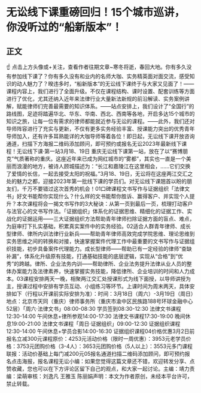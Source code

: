 # 无讼线下课重磅回归！15个城市巡讲，你没听过的“船新版本”！
## 正文
☝ 点击上方头像或+关注，查看作者往期文章~寒冬将逝，春回大地。你有多久没有参加线下课了？你有多久没有和业内的名师大咖、实务精英面对面交流，感受知识的动人魅力了？暌违多时，“船新版本”的无讼线下课终于与大家又见面了！——课程内容上，我们进行了全面升级。不仅在课程结构、课时设置、配套训练等方面进行了优化，尤其还纳入近年来法律行业大量新法新规的前沿解读、实务案例讲解，赋能律师们完善最需要的知识体系。——站点安排上，我们设计了“全国行”的路线图，足迹将踏遍华北、华东、华南、西北、西南等各地，开启多达15个城市的知识之旅，让每一位有需求的律师都能就近参与无讼的课程。——此外，我们还对导师阵容进行了充实与更新，不仅有更多实务经验丰富、授课能力突出的优秀青年导师加入，还有许多耳熟能详的大咖导师等着各位！即日起，无讼线下课开放咨询通道，扫描下方海报二维码添加顾问，即可预约或报名无讼2023年最新线下课程！无讼线下课·第一站3月18、19日 重庆无讼线下课第一站，放在了以“赛博朋克”气质著称的重庆。这座近年来已成为网红城市的“雾都”，其实也一直是一个美丽而浪漫的地方，被诗人顾城描述为：“长江和嘉陵江在这里相会，……它们交换了爱情的长信，一起去接受太阳的祝福。”3月18、19日，无讼将在这座两江交汇之处的魅力之都，迎接2023年第一批线下课的学员们。对无讼线下课翘首以盼的朋友们，千万不要错过这次首秀的机会！01口碑课程文书写作与证据组织「法律文书」好文书能帮你实现什么？什么样的文书能帮你胜诉、赢得客户、并实现个人提升？本次课程将会一揭文书写作的3大秘诀：从第一页到最后一页，梳理打动客户与法官心的文书写作法。「证据组织」体系化的证据思维、精细化的证据工作、实战化的证据运用——三大证据组织方法帮助青年律师扫除证据方面的盲点、难点，为庭审打下扎实基础，积累真实案件中的实务经验。02适合人群青年律师、成长型律师、律所内训法律行业新兵——帮助青年律师高效完成学院思维、理论思维到实务思维之间的转换和对接，快速掌握案件代理工作中最重要的文书写作与证据组织技能，初步具备案件代理能力。成长型律师——帮助已有一定经验的律师“查缺补漏”，体系化升级原有技能，打通基础技能的底层逻辑，实现从“合格”到“优秀”的跨越。律所、企业法务内训——帮助律所、企业法务提升法律从业人员的整体办案能力及法律素养，快速掌握实务技能，降低律所、企业培训的时间和人力成本。03课程安排两天一晚，相聚两江交汇处授课形式为线下面授，以导师讲授为主，授课过程中安排有学员互动、小组练习等环节。上课时间为周末两天，具体安排如下（行程以开课前实际安排为准）：时间：3月18日（周六）-3月19日（周日）地点：北京市天同（重庆）律师事务所（重庆市渝中区民族路188号环球金融中心52层）「周六·法律文书」08:00-08:30 学员签到08:30-12:30 法律文书课程12:30-14:00 午间休息+律所参观14:00-17:30 法律文书课程17:30-19:00 晚间休息19:00-21:00 法律文书课程「周日·证据组织」09:00-12:30 证据组织课程12:30-14:00 午间休息+学员合影14:00-16:30 证据组织课程04价格优惠3月2日前报名立减300元课程原价：4253元活动价格（限时一周优惠）：3953元老学员价格：3753元团购价格（3-4人）：3653元团购价格（5人以上）：3553元多门课程联报：活动价基础上每门减200元05报名通道扫描二维码添加顾问，即可预约报名点击海报，报名课程无讼小编：如果您觉得这篇文章还不错，欢迎转发分享、点赞收藏，您也可以在下方评论区留下自己的观点，和大家一起讨论。主编：靖力责编：梁萌审核：刘逸凡 王雅玉 陈丽娟声明：本文为作者原创，未经本平台许可，禁止转载。